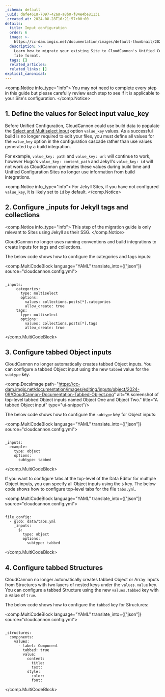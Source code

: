 ```yaml
---
_schema: default
_uuid: dafe4618-7097-42a8-a8b0-f84e4be81131
_created_at: 2024-08-28T16:21:57+00:00
details:
  title: Input configuration
  order: 6
  image: >-
    https://cc-dam.imgix.net/documentation/images/default-thumbnail/2023-Q4/CloudCannon-Documentation-Thumbnail.png
  description: >-
    Learn how to migrate your existing Site to CloudCannon's Unified Configuration
    file format.
  tags: []
  related_articles:
  related_links: []
explicit_canonical:
---
```

<comp.Notice info_type="info">
  You may not need to complete every step in this guide but please carefully review each step to see if it is applicable to your Site's configuration.
</comp.Notice>

## 1\. Define the values for Select input value\_key

Before Unified Configuration, CloudCannon could use build data to populate the <a href="/documentation/articles/what-is-a-select-input/#options" target="_blank" rel="noopener">Select and Multiselect input</a> option `value_key` values. As a successful build is no longer required to edit your files, you must define all values for the `value_key` option in the configuration cascade rather than use values generated by a build integration.

For example, `value_key: path` and `value_key: url` will continue to work, however Hugo's `value_key: content_path` and Jekyll's `value_key: id` will not work as CloudCannon generates these values during build time and Unified Configuration Sites no longer use information from build integrations.

<comp.Notice info_type="info">
  For Jekyll Sites, if you have not configured `value_key`, it is likely set to `id` by default.
</comp.Notice>

## 2\. Configure \_inputs for Jekyll tags and collections

<comp.Notice info_type="info">
  This step of the migration guide is only relevant to Sites using Jekyll as their SSG.
</comp.Notice>

CloudCannon no longer uses naming conventions and build integrations to create inputs for tags and collections.

The below code shows how to configure the categories and tags inputs:

<comp.MultiCodeBlock language="YAML" translate_into={["json"]} source="cloudcannon.config.yml">
``````````

_inputs:
     categories:
       type: multiselect
       options:
         values: collections.posts[*].categories
         allow_create: true
     tags:
       type: multiselect
       options:
         values: collections.posts[*].tags
         allow_create: true

``````````
</comp.MultiCodeBlock>

## 3\. Configure tabbed Object inputs

CloudCannon no longer automatically creates tabbed Object inputs. You can configure a tabbed Object input using the new `tabbed` value for the `subtype` key.

<comp.DocsImage path="https://cc-dam.imgix.net/documentation/images/editing/inputs/object/2024-09/CloudCannon-Documentation-Tabbed-Object.png" alt="A screenshot of top-level tabbed Object inputs named Object One and Object Two." title="A tabbed Object input" type="ui-snippet"/>

The below code shows how to configure the `subtype` key for Object inputs:

<comp.MultiCodeBlock language="YAML" translate_into={["json"]} source="cloudcannon.config.yml">
``````````

_inputs:
  example:
    type: object
    options:
      subtype: tabbed

``````````
</comp.MultiCodeBlock>

If you want to configure tabs at the top-level of the Data Editor for multiple Object inputs, you can specify all Object inputs using the `$` key. The below code shows how to configure top-level tabs for the file `tabs.yml`.

<comp.MultiCodeBlock language="YAML" translate_into={["json"]} source="cloudcannon.config.yml">
``````````

file_config:
  - glob: data/tabs.yml
    _inputs:
      $:
        type: object
        options:
          subtype: tabbed

``````````
</comp.MultiCodeBlock>

## 4\. Configure tabbed Structures

CloudCannon no longer automatically creates tabbed Object or Array inputs from Structures with two layers of nested keys under the `values.value` key. You can configure a tabbed Structure using the new `values.tabbed` key with a value of `true`.

The below code shows how to configure the `tabbed` key for Structures:

<comp.MultiCodeBlock language="YAML" translate_into={["json"]} source="cloudcannon.config.yml">
``````````

_structures:
  components:
    values:
      - label: Component
        tabbed: true
        value:
          content:
            title:
            text:
          style:
            color:
            font:

``````````
</comp.MultiCodeBlock>